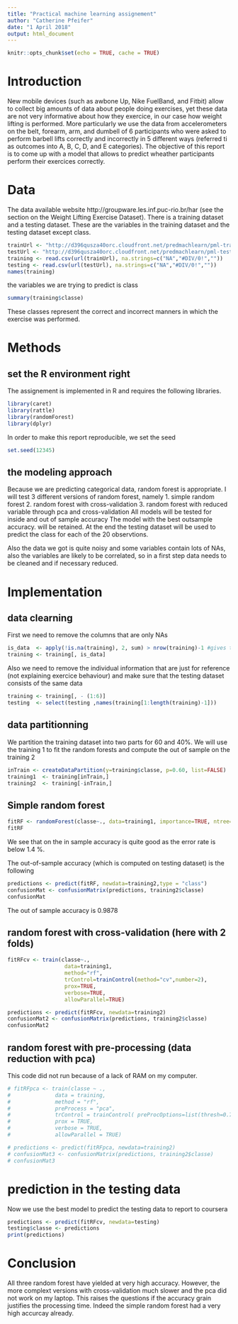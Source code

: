 ---
title: "Practical machine learning assignement"
author: "Catherine Pfeifer"
date: "1 April 2018"
output: html_document
---

```{r setup, include=FALSE}
knitr::opts_chunk$set(echo = TRUE, cache = TRUE)
```

# Introduction 
New mobile devices (such as awbone Up, Nike FuelBand, and Fitbit) allow to collect big amounts of data about people doing exercises, yet these data are not very informative about how they exercice, in our case how weight lifting is performed. More particularly we use the data from accelerometers on the belt, forearm, arm, and dumbell of 6 participants who were asked to perform barbell lifts correctly and incorrectly in 5 different ways (referred ti as outcomes into A, B, C, D, and E categories). The objective of this report is to come up with a model that allows to predict wheather participants perform their exercices correctly. 

# Data 
The data available website http://groupware.les.inf.puc-rio.br/har (see the section on the Weight Lifting Exercise Dataset). There is a training dataset and a testing dataset. These are the variables in the training dataset and the testing dataset except class. 

```{r getdata, echo=FALSE }
trainUrl <- "http://d396qusza40orc.cloudfront.net/predmachlearn/pml-training.csv"
testUrl <- "http://d396qusza40orc.cloudfront.net/predmachlearn/pml-testing.csv"
training <- read.csv(url(trainUrl), na.strings=c("NA","#DIV/0!",""))
testing <- read.csv(url(testUrl), na.strings=c("NA","#DIV/0!",""))
names(training)
```
the variables we are trying to predict is class
```{r class, echo=FALSE}
summary(training$classe)
```
These classes represent the correct and incorrect manners in which the exercise was performed. 


# Methods 
## set the R environment right
The assignement is implemented in R and requires the following libraries. 
```{r library}

library(caret)
library(rattle)
library(randomForest)
library(dplyr)
```

In order to make this report reproducible, we set the seed
```{r seed}
set.seed(12345)
```

## the modeling approach 
Because we are predicting categorical data, random forest is appropriate. I will test 3 different versions of random forest, namely 
1. simple random forest
2. random forest with cross-validation 
3. random forest with reduced variable through pca and cross-validation
All models will be tested for inside and out of sample accuracy The model with the best outsample accuracy. will be retained. At the end the testing dataset will be used to predict the class for each of the 20 observtions. 


Also the data we got is quite noisy and some variables contain lots of NAs, also the variables are likely  to be correlated, so in a first step data needs to be cleaned and if necessary reduced. 

# Implementation
## data clearning 
First we need to remove the columns that are only NAs
```{r}
is_data  <- apply(!is.na(training), 2, sum) > nrow(training)-1 #gives the number of observation 
training <- training[, is_data]
```
Also we need to remove the individual information that are just for reference (not explaining exercice behaviour) and make sure that the testing dataset consists of the same data
```{r}
training <- training[, - (1:6)]
testing  <- select(testing ,names(training[1:length(training)-1]))
```

## data partitionning 
We partition the training dataset into two parts for 60 and 40%. We will use the training 1 to fit the random forests and compute the out of sample on the training 2 
```{r}
inTrain <- createDataPartition(y=training$classe, p=0.60, list=FALSE)
training1  <- training[inTrain,]
training2  <- training[-inTrain,]
```


## Simple random forest 
```{r}
fitRF <- randomForest(classe~., data=training1, importance=TRUE, ntree=100)
fitRF
```

We see that on the in sample accuracy is quite good as the error rate is below 1.4 %. 

The out-of-sample accuracy (which is computed on testing dataset) is the following 
```{r}
predictions <- predict(fitRF, newdata=training2,type = "class")
confusionMat <- confusionMatrix(predictions, training2$classe)
confusionMat
```
The out of sample accuracy is 0.9878

## random forest with cross-validation (here with 2 folds)

```{r}

fitRFcv <- train(classe~.,
                  data=training1,
                  method="rf",
                  trControl=trainControl(method="cv",number=2),
                  prox=TRUE,
                  verbose=TRUE,
                  allowParallel=TRUE)
```


```{r}
predictions <- predict(fitRFcv, newdata=training2)
confusionMat2 <- confusionMatrix(predictions, training2$classe)
confusionMat2
```

## random forest with pre-processing (data reduction with pca)
This code did not run because of a lack of RAM on my computer.

```{r}
# fitRFpca <- train(classe ~ .,
#              data = training,
#              method = "rf",
#              preProcess = "pca",
#              trControl = trainControl( preProcOptions=list(thresh=0.75)),
#              prox = TRUE,
#              verbose = TRUE,
#              allowParallel = TRUE)
```

```{r}
# predictions <- predict(fitRFpca, newdata=training2)
# confusionMat3 <- confusionMatrix(predictions, training2$classe)
# confusionMat3
```

# prediction in the testing data
Now we use the best model to predict the testing data to report to coursera

```{r}
predictions <- predict(fitRFcv, newdata=testing)
testing$classe <- predictions
print(predictions)
```

# Conclusion

All three random forest have yielded at very high accuracy. However, the more complext versions with cross-validation much slower and the pca did not work on my laptop. This raises the questions if the accuracy grain justifies the processing time. Indeed the simple random forest had a very high accurcay already. 








